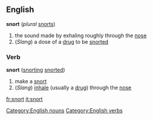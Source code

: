 ==English==
[[Category:English nouns]]
'''snort''' (''plural'' [[snorts]])
# the sound made by exhaling roughly through the [[nose]]
# (''Slang'') a dose of a [[drug]] to be [[snorted]]
=== Verb ===
[[Category:English verbs]]
'''snort''' ([[snorting]] [[snorted]])
# make a [[snort]]
# (''Slang'') [[inhale]] (usually a [[drug]]) through the [[nose]]

[[fr:snort]]
[[it:snort]]